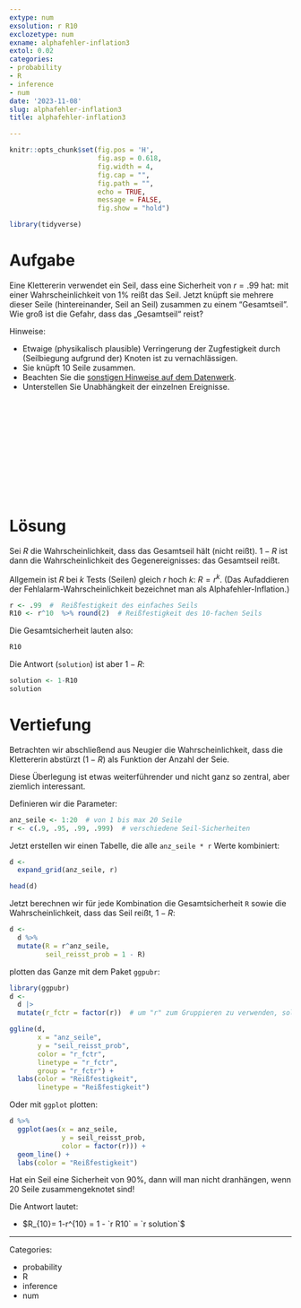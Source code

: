 ```yaml
---
extype: num
exsolution: r R10
exclozetype: num
exname: alphafehler-inflation3
extol: 0.02
categories:
- probability
- R
- inference
- num
date: '2023-11-08'
slug: alphafehler-inflation3
title: alphafehler-inflation3

---
```






```r
knitr::opts_chunk$set(fig.pos = 'H',
                      fig.asp = 0.618,
                      fig.width = 4,
                      fig.cap = "", 
                      fig.path = "",
                      echo = TRUE,
                      message = FALSE,
                      fig.show = "hold")

library(tidyverse)
```





# Aufgabe

Eine Klettererin verwendet ein Seil, dass eine Sicherheit von $r=.99$ hat: 
mit einer Wahrscheinlichkeit von 1% reißt das Seil.
Jetzt knüpft sie mehrere dieser Seile (hintereinander, Seil an Seil) zusammen zu einem "Gesamtseil".
Wie groß ist die Gefahr, dass das „Gesamtseil“ reist? 


Hinweise:

- Etwaige (physikalisch plausible) Verringerung der Zugfestigkeit durch (Seilbiegung aufgrund der) Knoten ist zu vernachlässigen.
- Sie knüpft 10 Seile zusammen.
- Beachten Sie die [sonstigen Hinweise auf dem Datenwerk](https://datenwerk.netlify.app/hinweise).
- Unterstellen Sie Unabhängkeit der einzelnen Ereignisse.


  
  

</br>
</br>
</br>
</br>
</br>
</br>
</br>
</br>
</br>
</br>

# Lösung

Sei $R$ die Wahrscheinlichkeit, dass das Gesamtseil hält (nicht reißt).
$1-R$ ist dann die Wahrscheinlichkeit des Gegenereignisses: das Gesamtseil reißt.
  
Allgemein ist $R$ bei $k$ Tests (Seilen) gleich $r$ hoch $k$: $R=r^k$.
(Das Aufaddieren der Fehlalarm-Wahrscheinlichkeit bezeichnet man als Alphafehler-Inflation.)


```r
r <- .99  #  Reißfestigkeit des einfaches Seils
R10 <- r^10  %>% round(2)  # Reißfestigkeit des 10-fachen Seils
```

Die Gesamtsicherheit lauten also:

```r
R10
```

Die Antwort (`solution`) ist aber $1-R$:

```r
solution <- 1-R10
solution
```



# Vertiefung

Betrachten wir abschließend aus Neugier die Wahrscheinlichkeit,
dass die Klettererin abstürzt ($1-R$) als Funktion der Anzahl der Seie.

Diese Überlegung ist etwas weiterführender und nicht ganz so zentral,
aber ziemlich interessant.


Definieren wir die Parameter:

```r
anz_seile <- 1:20  # von 1 bis max 20 Seile
r <- c(.9, .95, .99, .999)  # verschiedene Seil-Sicherheiten
```


Jetzt erstellen wir einen Tabelle, die alle `anz_seile * r` Werte kombiniert:

```r
d <- 
  expand_grid(anz_seile, r)

head(d)
```


Jetzt berechnen wir für jede Kombination die Gesamtsicherheit `R` sowie die Wahrscheinlichkeit, dass das Seil reißt, $1-R$:


```r
d <-
  d %>% 
  mutate(R = r^anz_seile,
         seil_reisst_prob = 1 - R)
```

plotten das Ganze mit dem Paket `ggpubr`: 




```r
library(ggpubr)
d <-
  d |> 
  mutate(r_fctr = factor(r))  # um "r" zum Gruppieren zu verwenden, sollte es eine nominale Variable sein, daher wandeln wir mit "factor" in eine nominale Variable um.

ggline(d,
       x = "anz_seile",
       y = "seil_reisst_prob",
       color = "r_fctr",
       linetype = "r_fctr",
       group = "r_fctr") +
  labs(color = "Reißfestigkeit",
       linetype = "Reißfestigkeit")
```


Oder mit `ggplot` plotten:


```r
d %>% 
  ggplot(aes(x = anz_seile,
             y = seil_reisst_prob,
             color = factor(r))) +
  geom_line() +
  labs(color = "Reißfestigkeit")
```

Hat ein Seil eine Sicherheit von 90%, dann will man nicht dranhängen, wenn 20 Seile zusammengeknotet sind!



Die Antwort lautet: 


* $R_{10}= 1-r^{10} = 1 - `r R10` = `r solution`$






---

Categories: 

- probability
- R
- inference
- num

